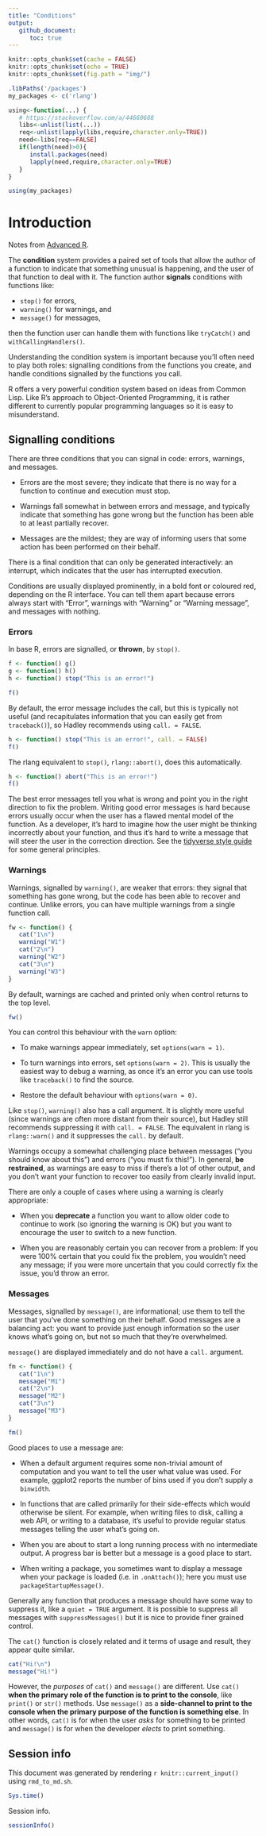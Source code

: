 ```yaml
---
title: "Conditions"
output:
   github_document:
      toc: true
---
```


```r
knitr::opts_chunk$set(cache = FALSE)
knitr::opts_chunk$set(echo = TRUE)
knitr::opts_chunk$set(fig.path = "img/")

.libPaths('/packages')
my_packages <- c('rlang')

using<-function(...) {
   # https://stackoverflow.com/a/44660688
   libs<-unlist(list(...))
   req<-unlist(lapply(libs,require,character.only=TRUE))
   need<-libs[req==FALSE]
   if(length(need)>0){
      install.packages(need)
      lapply(need,require,character.only=TRUE)
   }
}

using(my_packages)
```

# Introduction

Notes from [Advanced R](https://adv-r.hadley.nz/conditions.html).

The **condition** system provides a paired set of tools that allow the author of a function to indicate that something unusual is happening, and the user of that function to deal with it. The function author **signals** conditions with functions like:

* `stop()` for errors,
* `warning()` for warnings, and
* `message()` for messages,

then the function user can handle them with functions like `tryCatch()` and `withCallingHandlers()`.

Understanding the condition system is important because you'll often need to play both roles: signalling conditions from the functions you create, and handle conditions signalled by the functions you call.

R offers a very powerful condition system based on ideas from Common Lisp. Like R's approach to Object-Oriented Programming, it is rather different to currently popular programming languages so it is easy to misunderstand.

## Signalling conditions

There are three conditions that you can signal in code: errors, warnings, and messages.

* Errors are the most severe; they indicate that there is no way for a function to continue and execution must stop.

* Warnings fall somewhat in between errors and message, and typically indicate that something has gone wrong but the function has been able to at least partially recover.

* Messages are the mildest; they are way of informing users that some action has been performed on their behalf.

There is a final condition that can only be generated interactively: an interrupt, which indicates that the user has interrupted execution.

Conditions are usually displayed prominently, in a bold font or coloured red, depending on the R interface. You can tell them apart because errors always start with "Error", warnings with "Warning" or "Warning message", and messages with nothing.

### Errors

In base R, errors are signalled, or **thrown**, by `stop()`.

```r
f <- function() g()
g <- function() h()
h <- function() stop("This is an error!")

f()
```

By default, the error message includes the call, but this is typically not useful (and recapitulates information that you can easily get from `traceback()`), so Hadley recommends using `call. = FALSE`.

```r
h <- function() stop("This is an error!", call. = FALSE)
f()
```

The rlang equivalent to `stop()`, `rlang::abort()`, does this automatically.

```r
h <- function() abort("This is an error!")
f()
```

The best error messages tell you what is wrong and point you in the right direction to fix the problem. Writing good error messages is hard because errors usually occur when the user has a flawed mental model of the function. As a developer, it's hard to imagine how the user might be thinking incorrectly about your function, and thus it's hard to write a message that will steer the user in the correction direction. See the [tidyverse style guide](https://style.tidyverse.org/error-messages.html) for some general principles.

### Warnings

Warnings, signalled by `warning()`, are weaker that errors: they signal that something has gone wrong, but the code has been able to recover and continue. Unlike errors, you can have multiple warnings from a single function call.

```r
fw <- function() {
   cat("1\n")
   warning("W1")
   cat("2\n")
   warning("W2")
   cat("3\n")
   warning("W3")
}
```

By default, warnings are cached and printed only when control returns to the
top level.

```r
fw()
```

You can control this behaviour with the `warn` option:

* To make warnings appear immediately, set `options(warn = 1)`.

* To turn warnings into errors, set `options(warn = 2)`. This is usually the easiest way to debug a warning, as once it's an error you can use tools like `traceback()` to find the source.

* Restore the default behaviour with `options(warn = 0)`.

Like `stop()`, `warning()` also has a call argument. It is slightly more useful (since warnings are often more distant from their source), but Hadley still recommends suppressing it with `call. = FALSE`. The equivalent in rlang is `rlang::warn()` and it suppresses the `call.` by default.

Warnings occupy a somewhat challenging place between messages ("you should know about this") and errors ("you must fix this!"). In general, **be restrained**, as warnings are easy to miss if there's a lot of other output, and you don't want your function to recover too easily from clearly invalid input.

There are only a couple of cases where using a warning is clearly appropriate:

* When you **deprecate** a function you want to allow older code to continue to work (so ignoring the warning is OK) but you want to encourage the user to switch to a new function.

* When you are reasonably certain you can recover from a problem: If you were 100% certain that you could fix the problem, you wouldn't need any message; if you were more uncertain that you could correctly fix the issue, you'd throw an error.

### Messages

Messages, signalled by `message()`, are informational; use them to tell the user that you've done something on their behalf. Good messages are a balancing act: you want to provide just enough information so the user knows what's going on, but not so much that they're overwhelmed.

`message()` are displayed immediately and do not have a `call.` argument.

```r
fm <- function() {
   cat("1\n")
   message("M1")
   cat("2\n")
   message("M2")
   cat("3\n")
   message("M3")
}

fm()
```

Good places to use a message are:

* When a default argument requires some non-trivial amount of computation and you want to tell the user what value was used. For example, ggplot2 reports the number of bins used if you don't supply a `binwidth`.

* In functions that are called primarily for their side-effects which would otherwise be silent. For example, when writing files to disk, calling a web API, or writing to a database, it's useful to provide regular status messages telling the user what's going on.

* When you are about to start a long running process with no intermediate output. A progress bar is better but a message is a good place to start.

* When writing a package, you sometimes want to display a message when your package is loaded (i.e. in `.onAttach()`); here you must use `packageStartupMessage()`.

Generally any function that produces a message should have some way to suppress it, like a `quiet = TRUE` argument. It is possible to suppress all messages with `suppressMessages()` but it is nice to provide finer grained control.

The `cat()` function is closely related and it terms of usage and result, they appear quite similar.

```r
cat("Hi!\n")
message("Hi!")
```

However, the _purposes_ of `cat()` and `message()` are different. Use `cat()` **when the primary role of the function is to print to the console**, like `print()` or `str()` methods. Use `message()` as a **side-channel to print to the console when the primary purpose of the function is something else**. In other words, `cat()` is for when the user _asks_ for something to be printed and `message()` is for when the developer _elects_ to print something.

## Session info

This document was generated by rendering `r knitr::current_input()` using `rmd_to_md.sh`.

```r
Sys.time()
```

Session info.

```r
sessionInfo()
```
